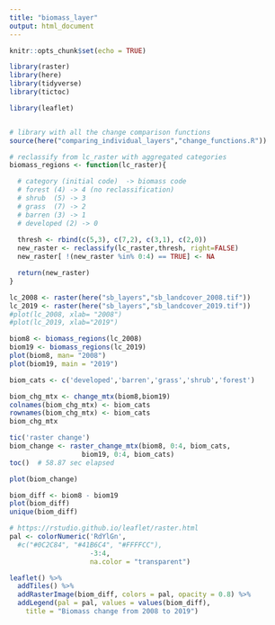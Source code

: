 ```yaml
---
title: "biomass_layer"
output: html_document
---
```


```r
knitr::opts_chunk$set(echo = TRUE)

library(raster)
library(here)
library(tidyverse)
library(tictoc)

library(leaflet)


# library with all the change comparison functions
source(here("comparing_individual_layers","change_functions.R"))
```


```r
# reclassify from lc_raster with aggregated categories
biomass_regions <- function(lc_raster){

  # category (initial code)  -> biomass code
  # forest (4) -> 4 (no reclassification)
  # shrub  (5) -> 3 
  # grass  (7) -> 2
  # barren (3) -> 1
  # developed (2) -> 0
  
  thresh <- rbind(c(5,3), c(7,2), c(3,1), c(2,0))
  new_raster <- reclassify(lc_raster,thresh, right=FALSE)
  new_raster[ !(new_raster %in% 0:4) == TRUE] <- NA 

  return(new_raster)
}
```

```r
lc_2008 <- raster(here("sb_layers","sb_landcover_2008.tif"))
lc_2019 <- raster(here("sb_layers","sb_landcover_2019.tif"))
#plot(lc_2008, xlab= "2008")
#plot(lc_2019, xlab="2019")

```

```r
biom8 <- biomass_regions(lc_2008)
biom19 <- biomass_regions(lc_2019)
plot(biom8, man= "2008")
plot(biom19, main = "2019")
```

```r
biom_cats <- c('developed','barren','grass','shrub','forest')

biom_chg_mtx <- change_mtx(biom8,biom19)
colnames(biom_chg_mtx) <- biom_cats
rownames(biom_chg_mtx) <- biom_cats
biom_chg_mtx
```
```r
tic('raster change')
biom_change <- raster_change_mtx(biom8, 0:4, biom_cats,
                  biom19, 0:4, biom_cats)
toc()  # 58.87 sec elapsed

plot(biom_change)
```
```r
biom_diff <- biom8 - biom19
plot(biom_diff)
unique(biom_diff)
```

```r
# https://rstudio.github.io/leaflet/raster.html
pal <- colorNumeric('RdYlGn',
  #c("#0C2C84", "#41B6C4", "#FFFFCC"), 
                    -3:4,
                    na.color = "transparent")

leaflet() %>% 
  addTiles() %>%
  addRasterImage(biom_diff, colors = pal, opacity = 0.8) %>%
  addLegend(pal = pal, values = values(biom_diff),
    title = "Biomass change from 2008 to 2019")

```

